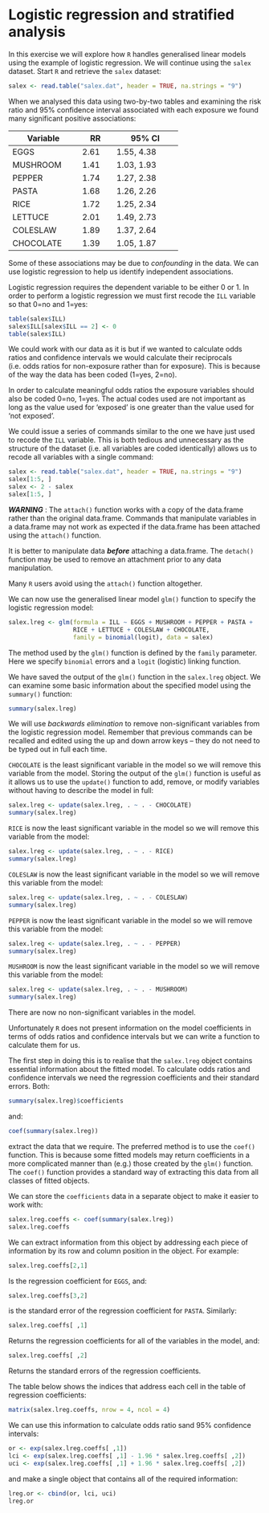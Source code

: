 # Logistic regression and stratified analysis {#exercise3}

In this exercise we will explore how `R` handles generalised linear models using the example of logistic regression. We will continue using the `salex` dataset. Start `R` and retrieve the `salex` dataset:

```r
salex <- read.table("salex.dat", header = TRUE, na.strings = "9")
```

When we analysed this data using two-by-two tables and examining the risk ratio and 95% confidence interval associated with each exposure we found many significant positive associations:

+---------------+----------+--------------------+
| **Variable**  | **RR**   | **95% CI**         |
+===============+==========+====================+
| EGGS          | 2.61     | 1.55, 4.38         |
+---------------+----------+--------------------+
| MUSHROOM      | 1.41     | 1.03, 1.93         |
+---------------+----------+--------------------+
| PEPPER        | 1.74     | 1.27, 2.38         |
+---------------+----------+--------------------+
| PASTA         | 1.68     | 1.26, 2.26         |
+---------------+----------+--------------------+
| RICE          | 1.72     | 1.25, 2.34         |
+---------------+----------+--------------------+
| LETTUCE       | 2.01     | 1.49, 2.73         |
+---------------+----------+--------------------+
| COLESLAW      | 1.89     | 1.37, 2.64         |
+---------------+----------+--------------------+
| CHOCOLATE     | 1.39     | 1.05, 1.87         |
+---------------+----------+--------------------+

Some of these associations may be due to *confounding* in the data. We can use logistic regression to help us identify independent associations.

Logistic regression requires the dependent variable to be either 0 or 1. In order to perform a logistic regression we must first recode the `ILL` variable so that 0=no and 1=yes:

```r
table(salex$ILL)
salex$ILL[salex$ILL == 2] <- 0
table(salex$ILL)
```

We could work with our data as it is but if we wanted to calculate odds ratios and confidence intervals we would calculate their reciprocals (i.e. odds ratios for non-exposure rather than for exposure). This is because of the way the data has been coded (1=yes, 2=no).

In order to calculate meaningful odds ratios the exposure variables should also be coded 0=no, 1=yes. The actual codes used are not important as long as the value used for ‘exposed’ is one greater than the value used for ‘not exposed’.

We could issue a series of commands similar to the one we have just used to recode the `ILL` variable. This is both tedious and unnecessary as the structure of the dataset (i.e. all variables are coded identically) allows us to recode all variables with a single command:

```r
salex <- read.table("salex.dat", header = TRUE, na.strings = "9")
salex[1:5, ]
salex <- 2 - salex
salex[1:5, ]
```

***WARNING*** : The `attach()` function works with a copy of the data.frame rather than the original data.frame. Commands that manipulate variables in a data.frame may not work as expected if the data.frame has been attached using the `attach()` function.

It is better to manipulate data **_before_** attaching a data.frame. The `detach()` function may be used to remove an attachment prior to any data manipulation.

Many `R` users avoid using the `attach()` function altogether.

We can now use the generalised linear model `glm()` function to specify the logistic regression model:

```r
salex.lreg <- glm(formula = ILL ~ EGGS + MUSHROOM + PEPPER + PASTA +
                  RICE + LETTUCE + COLESLAW + CHOCOLATE,
                  family = binomial(logit), data = salex)
```

The method used by the `glm()` function is defined by the `family` parameter. Here we specify `binomial` errors and a `logit` (logistic) linking function.

We have saved the output of the `glm()` function in the `salex.lreg` object. We can examine some basic information about the specified model using the `summary()` function:

```r
summary(salex.lreg)
```

We will use *backwards elimination* to remove non-significant variables from the logistic regression model. Remember that previous commands can be recalled and edited using the up and down arrow keys – they do not need to be typed out in full each time.

`CHOCOLATE` is the least significant variable in the model so we will remove this variable from the model. Storing the output of the `glm()` function is useful as it allows us to use the `update()` function to add, remove, or modify variables without having to describe the model in full:

```r
salex.lreg <- update(salex.lreg, . ~ . - CHOCOLATE)
summary(salex.lreg)
```

`RICE` is now the least significant variable in the model so we will remove this variable from the model: 

```r
salex.lreg <- update(salex.lreg, . ~ . - RICE)
summary(salex.lreg)
```

`COLESLAW` is now the least significant variable in the model so we will remove this variable from the model: 

```r
salex.lreg <- update(salex.lreg, . ~ . - COLESLAW)
summary(salex.lreg)
```

`PEPPER` is now the least significant variable in the model so we will remove this variable from the model: 

```r
salex.lreg <- update(salex.lreg, . ~ . - PEPPER)
summary(salex.lreg)
```

`MUSHROOM` is now the least significant variable in the model so we will remove this variable from the model: 

```r
salex.lreg <- update(salex.lreg, . ~ . - MUSHROOM)
summary(salex.lreg)
```

There are now no non-significant variables in the model.

Unfortunately `R` does not present information on the model coefficients in terms of odds ratios and confidence intervals but we can write a function to calculate them for us.

The first step in doing this is to realise that the `salex.lreg` object contains essential information about the fitted model. To calculate odds ratios and confidence intervals we need the regression coefficients and their standard errors. Both:

```r
summary(salex.lreg)$coefficients
```

and:

```r
coef(summary(salex.lreg))
```

extract the data that we require. The preferred method is to use the `coef()` function. This is because some fitted models may return coefficients in a more complicated manner than (e.g.) those created by the `glm()` function. The `coef()` function provides a standard way of extracting this data from all classes of fitted objects.

We can store the `coefficients` data in a separate object to make it easier to work with: 

```r
salex.lreg.coeffs <- coef(summary(salex.lreg))
salex.lreg.coeffs
```

We can extract information from this object by addressing each piece of information by its row and column position in the object. For example:

```r
salex.lreg.coeffs[2,1]
```

Is the regression coefficient for `EGGS`, and: 

```r
salex.lreg.coeffs[3,2]
```

is the standard error of the regression coefficient for `PASTA`. Similarly: 

```r
salex.lreg.coeffs[ ,1]
```

Returns the regression coefficients for all of the variables in the model, and:

```r
salex.lreg.coeffs[ ,2]
```

Returns the standard errors of the regression coefficients.

The table below shows the indices that address each cell in the table of regression coefficients:

```r
matrix(salex.lreg.coeffs, nrow = 4, ncol = 4)
```

We can use this information to calculate odds ratio sand 95% confidence intervals:

```r
or <- exp(salex.lreg.coeffs[ ,1])
lci <- exp(salex.lreg.coeffs[ ,1] - 1.96 * salex.lreg.coeffs[ ,2])
uci <- exp(salex.lreg.coeffs[ ,1] + 1.96 * salex.lreg.coeffs[ ,2])
```

and make a single object that contains all of the required information:

```r
lreg.or <- cbind(or, lci, uci)
lreg.or
```
